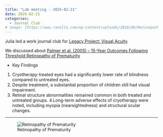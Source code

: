 ```yaml
---
title: "Lab meeting - 2025-02-21"
date: 2025-02-21
categories:
  - Journal Club
# image: [https://www.ranelle.com/wp-content/uploads/2016/08/Retinopathy-of-Prematurity-ROP.jpg]
---
```


Julia led a work journal club for [Legacy Project: Visual Acuity](https://gilmore-lab.github.io/visual-acuity/).

We discussed about [Palmer et al. (2005) – 15-Year Outcomes Following Threshold Retinopathy of Prematurity](https://doi.org/10.1001/archopht.123.3.311)

- Key Findings
1. Cryotherapy-treated eyes had a significantly lower rate of blindness compared to untreated eyes.
2. Despite treatment, a substantial proportion of children still had visual impairment.
3. Retinal structure abnormalities remained common in both treated and untreated groups.
4.Long-term adverse effects of cryotherapy were noted, including myopia (nearsightedness) and structural ocular changes.

---

![Retinopathy of Prematurity](https://www.ranelle.com/wp-content/uploads/2016/08/Retinopathy-of-Prematurity-ROP.jpg)  